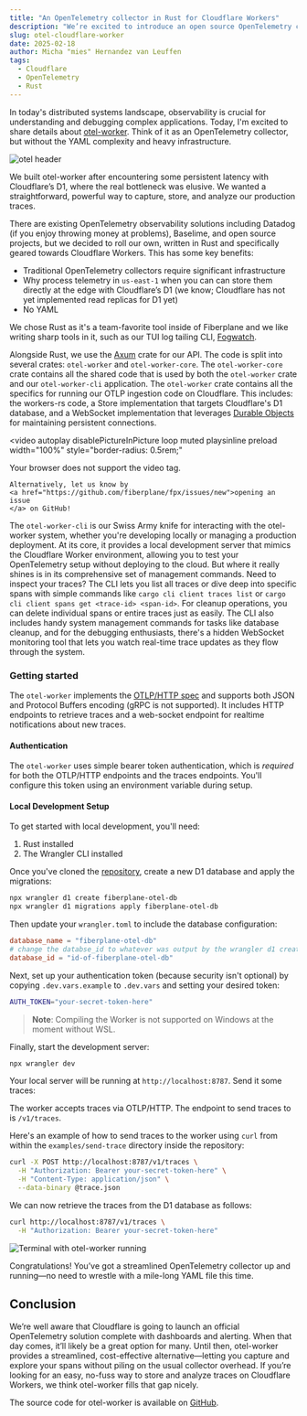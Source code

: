 ```yaml
---
title: "An OpenTelemetry collector in Rust for Cloudflare Workers"
description: "We’re excited to introduce an open source OpenTelemetry collector service, specifically for Cloudflare Workers."
slug: otel-cloudflare-worker
date: 2025-02-18
author: Micha "mies" Hernandez van Leuffen
tags:
  - Cloudflare
  - OpenTelemetry
  - Rust
---
```



In today's distributed systems landscape, observability is crucial for understanding
and debugging complex applications. Today, I'm excited to share details about
[otel-worker](https://github.com/fiberplane/otel-worker). Think of it as an OpenTelemetry collector,
but without the YAML complexity and heavy infrastructure.

![otel header](@/assets/blog/2025-02-18-otel-header.png)

We built otel-worker after encountering some persistent latency with Cloudflare’s D1,
where the real bottleneck was elusive.
We wanted a straightforward, powerful way to capture, store, and analyze our
production traces.

There are existing OpenTelemetry observability solutions including Datadog (if you enjoy throwing money at problems), Baselime, and open source projects, but we decided to roll our own, written in
Rust and specifically geared towards Cloudflare Workers. This has some key benefits:

- Traditional OpenTelemetry collectors require significant infrastructure
- Why process telemetry in `us-east-1` when you can can store them directly at the edge with Cloudflare’s D1 (we know; Cloudflare has not yet implemented read replicas for D1 yet)
- No YAML

We chose Rust as it's a team-favorite tool inside of Fiberplane and we like writing sharp tools
in it, such as our TUI log tailing CLI, [Fogwatch](/blog/fogwatch/).

Alongside Rust, we use the [Axum](https://github.com/tokio-rs/axum) crate for our API. The code is split into
several crates: `otel-worker` and `otel-worker-core`. The `otel-worker-core`
crate contains all the shared code that is used by both the `otel-worker`
crate and our `otel-worker-cli` application. The `otel-worker` crate contains all
the specifics for running our OTLP ingestion code on Cloudflare.
This includes:  the workers-rs code, a Store implementation that targets
Cloudflare's D1 database, and a WebSocket implementation that leverages
[Durable Objects](https://developers.cloudflare.com/durable-objects/)  for maintaining persistent connections.


<video
  autoplay
  disablePictureInPicture
  loop
  muted
  playsinline
  preload
  width="100%"
  style="border-radius: 0.5rem;"
>
  <source src={otelworker} type="video/mp4" />
  <p>
    Your browser does not support the video tag.

    Alternatively, let us know by
    <a href="https://github.com/fiberplane/fpx/issues/new">opening an issue
    </a> on GitHub!

  </p>
</video>

The `otel-worker-cli` is our Swiss Army knife for interacting with the
otel-worker system, whether you're developing locally or managing a
production deployment. At its core, it provides a local development server
that mimics the Cloudflare Worker environment, allowing you to test your
OpenTelemetry setup without deploying to the cloud. But where it really shines
is in its comprehensive set of management commands. Need to inspect your traces?
The CLI lets you list all traces or dive deep into specific spans with simple
commands like `cargo cli client traces list` or `cargo cli client spans get <trace-id> <span-id>`.
For cleanup operations, you can delete individual spans or entire traces just as
easily. The CLI also includes handy system management commands for tasks like database
cleanup, and for the debugging enthusiasts, there's a hidden WebSocket monitoring tool
that lets you watch real-time trace updates as they flow through the system.


### Getting started

The `otel-worker` implements the [OTLP/HTTP spec](https://opentelemetry.io/)
and supports both JSON and Protocol Buffers encoding (gRPC is not supported).
It includes HTTP endpoints to retrieve traces and a web-socket endpoint for realtime
notifications about new traces.

#### Authentication

The `otel-worker` uses simple bearer token authentication, which is *required*
for both the OTLP/HTTP endpoints and the traces endpoints.
You'll configure this token using an environment variable during setup.

#### Local Development Setup

To get started with local development, you'll need:

1. Rust installed
2. The Wrangler CLI installed

Once you've cloned the [repository](https://github.com/fiberplane/otel-worker),
create a new D1 database and apply the migrations:

```sh
npx wrangler d1 create fiberplane-otel-db
npx wrangler d1 migrations apply fiberplane-otel-db
```

Then update your `wrangler.toml` to include the database configuration:

```toml
database_name = "fiberplane-otel-db"
# change the databse_id to whatever was output by the wrangler d1 create command
database_id = "id-of-fiberplane-otel-db"
```

Next, set up your authentication token (because security isn't optional) by copying `.dev.vars.example` to `.dev.vars` and setting your desired token:

```sh
AUTH_TOKEN="your-secret-token-here"
```

> **Note**: Compiling the Worker is not supported on Windows at the moment without WSL.

Finally, start the development server:

```sh
npx wrangler dev
```

Your local server will be running at `http://localhost:8787`. Send it some traces:

The worker accepts traces via OTLP/HTTP. The endpoint to send traces to is
`/v1/traces`.

Here's an example of how to send traces to the worker using `curl` from within
the `examples/send-trace` directory inside the repository:

```sh
curl -X POST http://localhost:8787/v1/traces \
  -H "Authorization: Bearer your-secret-token-here" \
  -H "Content-Type: application/json" \
  --data-binary @trace.json
```

We can now retrieve the traces from the D1 database as follows:

```sh
curl http://localhost:8787/v1/traces \
  -H "Authorization: Bearer your-secret-token-here"
```
![Terminal with otel-worker running](@/assets/blog/2025-02-18-otel-worker.png)

Congratulations! You’ve got a streamlined OpenTelemetry collector up and
running—no need to wrestle with a mile-long YAML file this time.

## Conclusion

We’re well aware that Cloudflare is going to launch an
official OpenTelemetry solution complete with dashboards and alerting.
When that day comes, it’ll likely be a great option for many. Until then,
otel-worker provides a streamlined, cost-effective alternative—letting you
capture and explore your spans without piling on the usual collector overhead.
If you’re looking for an easy, no-fuss way to store and
analyze traces on Cloudflare Workers, we think otel-worker fills that gap nicely.

The source code for otel-worker is available on [GitHub](https://github.com/fiberplane/otel-worker).
